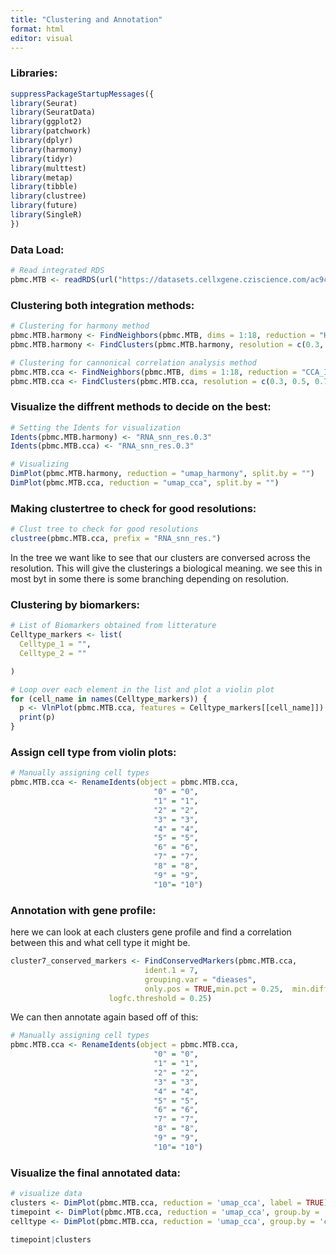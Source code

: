 ```yaml
---
title: "Clustering and Annotation"
format: html
editor: visual
---
```


### Libraries:

```r
suppressPackageStartupMessages({
library(Seurat)
library(SeuratData)
library(ggplot2)
library(patchwork)
library(dplyr)
library(harmony)
library(tidyr)
library(multtest)
library(metap)
library(tibble)
library(clustree)
library(future)
library(SingleR)
})
```

### Data Load:

```r
# Read integrated RDS
pbmc.MTB <- readRDS(url("https://datasets.cellxgene.cziscience.com/ac9c13da-7134-4d09-8086-d0933cbdba41.rds"))
```

### Clustering both integration methods:

```r
# Clustering for harmony method
pbmc.MTB.harmony <- FindNeighbors(pbmc.MTB, dims = 1:18, reduction = "Harmony_Integration")
pbmc.MTB.harmony <- FindClusters(pbmc.MTB.harmony, resolution = c(0.3, 0.5, 0.7))

# Clustering for cannonical correlation analysis method
pbmc.MTB.cca <- FindNeighbors(pbmc.MTB, dims = 1:18, reduction = "CCA_Integration")
pbmc.MTB.cca <- FindClusters(pbmc.MTB.cca, resolution = c(0.3, 0.5, 0.7))
```

### Visualize the diffrent methods to decide on the best:

```r
# Setting the Idents for visualization
Idents(pbmc.MTB.harmony) <- "RNA_snn_res.0.3"
Idents(pbmc.MTB.cca) <- "RNA_snn_res.0.3"

# Visualizing
DimPlot(pbmc.MTB.harmony, reduction = "umap_harmony", split.by = "")
DimPlot(pbmc.MTB.cca, reduction = "umap_cca", split.by = "")
```

### Making clustertree to check for good resolutions:

```r
# Clust tree to check for good resolutions
clustree(pbmc.MTB.cca, prefix = "RNA_snn_res.")
```

In the tree we want like to see that our clusters are conversed across the resolution. This will give the clusterings a biological meaning. we see this in most byt in some there is some branching depending on resolution.

### Clustering by biomarkers:

```r
# List of Biomarkers obtained from litterature
Celltype_markers <- list(
  Celltype_1 = "",
  Celltype_2 = ""

)

# Loop over each element in the list and plot a violin plot
for (cell_name in names(Celltype_markers)) {
  p <- VlnPlot(pbmc.MTB.cca, features = Celltype_markers[[cell_name]])
  print(p)
}
```

### Assign cell type from violin plots:

```r
# Manually assigning cell types
pbmc.MTB.cca <- RenameIdents(object = pbmc.MTB.cca, 
                                "0" = "0",
                                "1" = "1",
                                "2" = "2",
                                "3" = "3",
                                "4" = "4",
                                "5" = "5",
                                "6" = "6",
                                "7" = "7",
                                "8" = "8",
                                "9" = "9",
                                "10"= "10")
```

### Annotation with gene profile:

here we can look at each clusters gene profile and find a correlation between this and what cell type it might be.

```r
cluster7_conserved_markers <- FindConservedMarkers(pbmc.MTB.cca,
                              ident.1 = 7,
                              grouping.var = "dieases",
                              only.pos = TRUE,min.pct = 0.25,  min.diff.pct = 0.25,
                      logfc.threshold = 0.25)
```

We can then annotate again based off of this:

```r
# Manually assigning cell types
pbmc.MTB.cca <- RenameIdents(object = pbmc.MTB.cca, 
                                "0" = "0",
                                "1" = "1",
                                "2" = "2",
                                "3" = "3",
                                "4" = "4",
                                "5" = "5",
                                "6" = "6",
                                "7" = "7",
                                "8" = "8",
                                "9" = "9",
                                "10"= "10")
```

### Visualize the final annotated data:

```r
# visualize data
clusters <- DimPlot(pbmc.MTB.cca, reduction = 'umap_cca', label = TRUE)
timepoint <- DimPlot(pbmc.MTB.cca, reduction = 'umap_cca', group.by = 'timepoint')
celltype <- DimPlot(pbmc.MTB.cca, reduction = 'umap_cca', group.by = 'cell_type_manual')

timepoint|clusters
```
